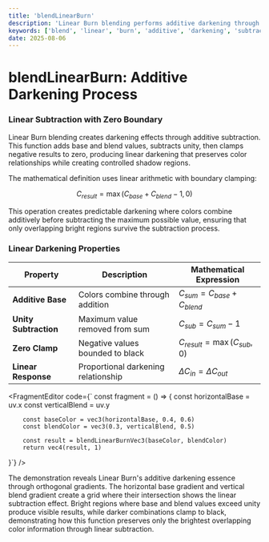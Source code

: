```yaml
---
title: 'blendLinearBurn'
description: 'Linear Burn blending performs additive darkening through linear subtraction with zero clamping'
keywords: ['blend', 'linear', 'burn', 'additive', 'darkening', 'subtraction', 'clamping']
date: 2025-08-06
---
```



# blendLinearBurn: Additive Darkening Process

### Linear Subtraction with Zero Boundary

Linear Burn blending creates darkening effects through additive subtraction. This function adds base and blend values, subtracts unity, then clamps negative results to zero, producing linear darkening that preserves color relationships while creating controlled shadow regions.

The mathematical definition uses linear arithmetic with boundary clamping:

$$
C_{result} = \max(C_{base} + C_{blend} - 1, 0)
$$

This operation creates predictable darkening where colors combine additively before subtracting the maximum possible value, ensuring that only overlapping bright regions survive the subtraction process.

### Linear Darkening Properties

| Property | Description | Mathematical Expression |
|----------|-------------|-------------------------|
| **Additive Base** | Colors combine through addition | $C_{sum} = C_{base} + C_{blend}$ |
| **Unity Subtraction** | Maximum value removed from sum | $C_{sub} = C_{sum} - 1$ |
| **Zero Clamp** | Negative values bounded to black | $C_{result} = \max(C_{sub}, 0)$ |
| **Linear Response** | Proportional darkening relationship | $\Delta C_{in} = \Delta C_{out}$ |

<FragmentEditor
code={`
const fragment = () => {
        const horizontalBase = uv.x
        const verticalBlend = uv.y
        
        const baseColor = vec3(horizontalBase, 0.4, 0.6)
        const blendColor = vec3(0.3, verticalBlend, 0.5)
        
        const result = blendLinearBurnVec3(baseColor, blendColor)
        return vec4(result, 1)
}`}
/>

The demonstration reveals Linear Burn's additive darkening essence through orthogonal gradients. The horizontal base gradient and vertical blend gradient create a grid where their intersection shows the linear subtraction effect. Bright regions where base and blend values exceed unity produce visible results, while darker combinations clamp to black, demonstrating how this function preserves only the brightest overlapping color information through linear subtraction.